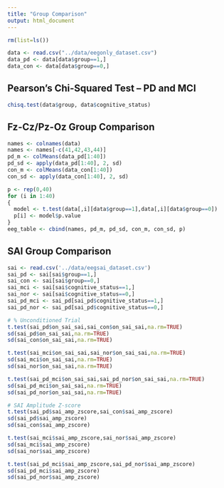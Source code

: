 ---
title: "Group Comparison"
output: html_document
---

```{r Clear workspace}
rm(list=ls())
```


```{r Load and setup EEG-Only data}
data <- read.csv("../data/eegonly_dataset.csv")
data_pd <- data[data$group==1,]
data_con <- data[data$group==0,]
```

## Pearson's Chi-Squared Test -- PD and MCI

```{r Chi-Squared Test}
chisq.test(data$group, data$cognitive_status) 
```

## Fz-Cz/Pz-Oz Group Comparison

```{r Calculate means and standard deviations by group}
names <- colnames(data)
names <- names[-c(41,42,43,44)]
pd_m <- colMeans(data_pd[1:40])
pd_sd <- apply(data_pd[1:40], 2, sd)
con_m <- colMeans(data_con[1:40])
con_sd <- apply(data_con[1:40], 2, sd)
```

```{r Create a table with t-test results}
p <- rep(0,40)
for (i in 1:40)
{
  model <- t.test(data[,i][data$group==1],data[,i][data$group==0])
  p[i] <- model$p.value
}
eeg_table <- cbind(names, pd_m, pd_sd, con_m, con_sd, p)
```

## SAI Group Comparison

```{r Load and Setup EEG-SAI data}
sai <- read.csv('../data/eegsai_dataset.csv')
sai_pd <- sai[sai$group==1,]
sai_con <- sai[sai$group==0,]
sai_mci <- sai[sai$cognitive_status==1,]
sai_nor <- sai[sai$cognitive_status==0,]
sai_pd_mci <- sai_pd[sai_pd$cognitive_status==1,]
sai_pd_nor <- sai_pd[sai_pd$cognitive_status==0,]
```

```{r Run Student's T-tests}
# % Unconditioned Trial
t.test(sai_pd$on_sai_sai,sai_con$on_sai_sai,na.rm=TRUE)
sd(sai_pd$on_sai_sai,na.rm=TRUE)
sd(sai_con$on_sai_sai,na.rm=TRUE)

t.test(sai_mci$on_sai_sai,sai_nor$on_sai_sai,na.rm=TRUE)
sd(sai_mci$on_sai_sai,na.rm=TRUE)
sd(sai_nor$on_sai_sai,na.rm=TRUE)

t.test(sai_pd_mci$on_sai_sai,sai_pd_nor$on_sai_sai,na.rm=TRUE)
sd(sai_pd_mci$on_sai_sai,na.rm=TRUE)
sd(sai_pd_nor$on_sai_sai,na.rm=TRUE)

# SAI Amplitude Z-score
t.test(sai_pd$sai_amp_zscore,sai_con$sai_amp_zscore)
sd(sai_pd$sai_amp_zscore)
sd(sai_con$sai_amp_zscore)

t.test(sai_mci$sai_amp_zscore,sai_nor$sai_amp_zscore)
sd(sai_mci$sai_amp_zscore)
sd(sai_nor$sai_amp_zscore)

t.test(sai_pd_mci$sai_amp_zscore,sai_pd_nor$sai_amp_zscore)
sd(sai_pd_mci$sai_amp_zscore)
sd(sai_pd_nor$sai_amp_zscore)
```